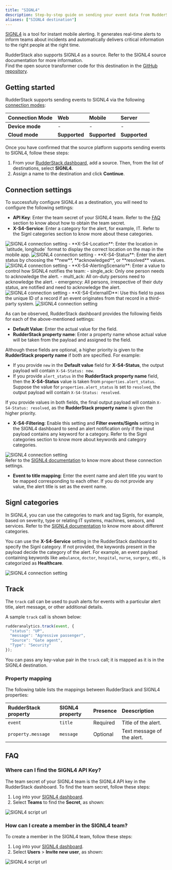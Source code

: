 ```yaml
---
title: "SIGNL4"
description: Step-by-step guide on sending your event data from RudderStack to SIGNL4.
aliases: ["SIGNL4 destination"]
---
```


[SIGNL4](https://www.signl4.com/) is a tool for instant mobile alerting. It generates real-time alerts to inform teams about incidents and automatically delivers critical information to the right people at the right time.

<div class="successBlock">
RudderStack also supports SIGNL4 as a source. Refer to the <Link to="/sources/event-streams/cloud-apps/signl4/">SIGNL4 source</Link> documentation for more information.
</div>

<div class="infoBlock">
Find the open source transformer code for this destination in the <a href="https://github.com/rudderlabs/rudder-transformer/tree/master/v0/destinations/signl4">GitHub repository</a>.
</div>

## Getting started

RudderStack supports sending events to SIGNL4 via the following <a href="https://rudderstack.com/docs/rudderstack-cloud/rudderstack-connection-modes/">connection modes</a>:

| **Connection Mode** | **Web** | **Mobile** | **Server** |
| :--- | :--- | :--- | :--- |
| **Device mode** | -  | - | - |
| **Cloud mode** | **Supported**  | **Supported** | **Supported** |

Once you have confirmed that the source platform supports sending events to SIGNL4, follow these steps:

1. From your [RudderStack dashboard](https://app.rudderstack.com/), add a source. Then, from the list of destinations, select **SIGNL4**.
2. Assign a name to the destination and click **Continue**.

## Connection settings

To successfully configure SIGNL4 as a destination, you will need to configure the following settings:

- **API Key**: Enter the team secret of your SIGNL4 team. Refer to the <a href="#faq">FAQ</a> section to know about how to obtain the team secret.
- **X-S4-Service**: Enter a category for the alert, for example, IT. Refer to the <Link to="#signl-categories">Signl categories</Link> section to know more about these categories.
<img src="../../assets/event-stream-destinations/signl4-connection-settings-2.png" alt="SIGNL4 connection setting"/>
- **X-S4-Location**: Enter the location in `latitude, longitude` format to display the correct location on the map in the mobile app.
<img src="../../assets/event-stream-destinations/signl4-connection-settings.png" alt="SIGNL4 connection setting"/>
- **X-S4-Status**: Enter the alert status by choosing the **new**, **acknowledged**, or **resolved** values.
<img src="../../assets/event-stream-destinations/signl4-conn-settings-3.png" alt="SIGNL4 connection setting"/>
- **X-S4-AlertingScenario**: Enter a value to control how SIGNL4 notifies the team:
  - single_ack: Only one person needs to acknowledge the alert.
  - multi_ack: All on-duty persons need to acknowledge the alert. 
  - emergency: All persons, irrespective of their duty status, are notified and need to acknowledge the alert.
<img src="../../assets/event-stream-destinations/signl4-conn-settings-2.png" alt="SIGNL4 connection setting"/>
- **X-S4-ExternalID**: Use this field to pass the unique ID of a record if an event originates from that record in a third-party system. 
<img src="../../assets/event-stream-destinations/signl4-conn-settings-5.png" alt="SIGNL4 connection setting"/>

As can be observed, RudderStack dashboard provides the following fields for each of the above-mentioned settings:

- **Default Value**: Enter the actual value for the field.
- **RudderStack property name**: Enter a property name whose actual value will be taken from the payload and assigned to the field.

Although these fields are optional, a higher priority is given to the **RudderStack property name** if both are specified. For example:
- If you provide `new` in the **Default value** field for **X-S4-Status**, the output payload will contain `X-S4-Status: new`.
- If you provide `alert_status` in the **RudderStack property name** field, then the **X-S4-Status** value is taken from `properties.alert_status`. Suppose the value for `properties.alert_status` is set to `resolved`, the output payload will contain `X-S4-Status: resolved`.

If you provide values in both fields, the final output payload will contain `X-S4-Status: resolved`, as the **RudderStack property name** is given the higher priority.

- **X-S4-Filtering**: Enable this setting and **Filter events/Signls** setting in the SIGNL4 dashboard to send an alert notification only if the input payload contains any keyword for a category. Refer to the <Link to="#signl-categories">Signl categories</Link> section to know more about keywords and category categories.
<img src="../../assets/event-stream-destinations/signl4-conn-settings-4.png" alt="SIGNL4 connection setting"/>

<div class="infoBlock">
Refer to the <a href="https://connect.signl4.com/webhook/docs/index.html">SIGNL4 documentation</a> to know more about these connection settings.
</div>

- **Event to title mapping**: Enter the event name and alert title you want to be mapped corresponding to each other. If you do not provide any value, the alert title is set as the event name.

## Signl categories

In SIGNL4, you can use the categories to mark and tag Signls, for example, based on severity, type or relating IT systems, machines, sensors, and services. Refer to the [SIGNL4 documentation](https://account.signl4.com/manage/Category) to know more about different categories.

You can use the **X-S4-Service** setting in the RudderStack dashboard to specify the Signl category. If not provided, the keywords present in the payload decide the category of the alert. For example, an event payload containing keywords like `ambulance`, `doctor`, `hospital`, `nurse`, `surgery`, etc., is categorized as **Healthcare**.

<img src="../../assets/event-stream-destinations/categories-signl4.png" alt="SIGNL4 connection setting"/>

## Track

The <Link to="/event-spec/standard-events/track">`track`</Link> call can be used to push alerts for events with a particular alert title, alert message, or other additional details.

A sample `track` call is shown below:

```javascript
rudderanalytics.track(event, {
  "status": "UP",
  "message": "Agressive passenger",
  "Source": "Gate agent",
  "Type": "Security"
});
```

You can pass any key-value pair in the `track` call; it is mapped as it is in the SIGNL4 destination.

### Property mapping

The following table lists the mappings between RudderStack and SIGNL4 properties:

| RudderStack property | SIGNL4 property | Presence | Deescription | 
| :----------------- | :--------------- |:--------------- |:--------------- |
| `event`     | `title`      | Required | Title of the alert. |
| `property.message`   | `message`     | Optional  | Text message of the alert. |

## FAQ

### Where can I find the SIGNL4 API Key?

The team secret of your SIGNL4 team is the SIGNL4 API key in the RudderStack dashboard. To find the team secret, follow these steps:

1. Log into your [SIGNL4 dashboard](https://connect.signl4.com/).
2. Select **Teams** to find the **Secret**, as shown:

<img src="../../assets/event-stream-destinations/signl-dashboard-2.png" alt="SIGNL4 script url"/>

### How can I create a member in the SIGNL4 team?

To create a member in the SIGNL4 team, follow these steps:
1. Log into your [SIGNL4 dashboard](https://connect.signl4.com/).
2. Select **Users** > **Invite new user**, as shown:

<img src="../../assets/event-stream-destinations/signl-dashboard-1.png" alt="SIGNL4 script url"/>
